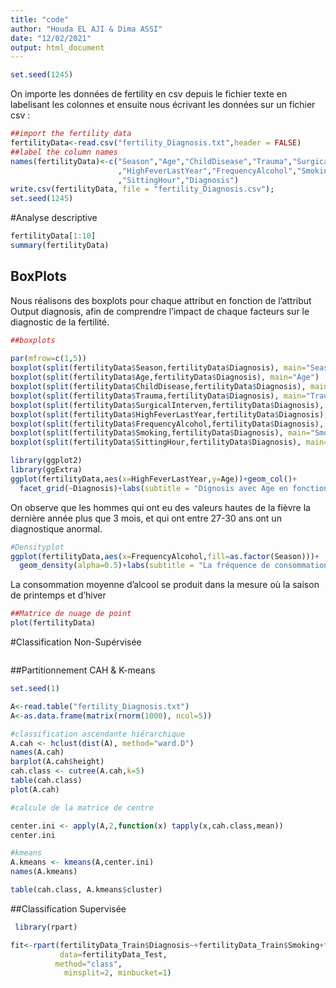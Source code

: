 ```yaml
---
title: "code"
author: "Houda EL AJI & Dima ASSI"
date: "12/02/2021"
output: html_document
---
```

```r
set.seed(1245)

```
On importe les données de fertility en csv depuis le fichier texte en labelisant les colonnes et ensuite nous écrivant les données sur un fichier csv :
```r
##import the fertility data
fertilityData<-read.csv("fertility_Diagnosis.txt",header = FALSE)
##label the column names
names(fertilityData)<-c("Season","Age","ChildDisease","Trauma","SurgicalInterven"
                        ,"HighFeverLastYear","FrequencyAlcohol","Smoking"
                        ,"SittingHour","Diagnosis")
write.csv(fertilityData, file = "fertility_Diagnosis.csv");
set.seed(1245)

```

#Analyse descriptive
```r
fertilityData[1:10]
summary(fertilityData)

```

## BoxPlots
Nous réalisons des boxplots pour chaque attribut en fonction de l'attribut Output diagnosis, afin de comprendre l'impact de chaque facteurs sur le diagnostic de la fertilité.

```r
##boxplots
 
par(mfrow=c(1,5))
boxplot(split(fertilityData$Season,fertilityData$Diagnosis), main="Season")
boxplot(split(fertilityData$Age,fertilityData$Diagnosis), main="Age")
boxplot(split(fertilityData$ChildDisease,fertilityData$Diagnosis), main="Childish Disease")
boxplot(split(fertilityData$Trauma,fertilityData$Diagnosis), main="Trauma")
boxplot(split(fertilityData$SurgicalInterven,fertilityData$Diagnosis), main="Surgical Intervention")
boxplot(split(fertilityData$HighFeverLastYear,fertilityData$Diagnosis), main="High Fever Last Year")
boxplot(split(fertilityData$FrequencyAlcohol,fertilityData$Diagnosis), main="Frequency Alcohol")
boxplot(split(fertilityData$Smoking,fertilityData$Diagnosis), main="Smoking")
boxplot(split(fertilityData$SittingHour,fertilityData$Diagnosis), main="Sitting Hour")

```

```r
library(ggplot2)
library(ggExtra)
ggplot(fertilityData,aes(x=HighFeverLastYear,y=Age))+geom_col()+
  facet_grid(~Diagnosis)+labs(subtitle = "Dignosis avec Age en fonction de HighFeverLastYear")

```
On observe que les hommes qui ont eu des valeurs hautes de la fièvre la dernière année plus que 3 mois, et qui ont entre 27-30 ans ont un diagnostique anormal.
```r
#Densityplot
ggplot(fertilityData,aes(x=FrequencyAlcohol,fill=as.factor(Season)))+
  geom_density(alpha=0.5)+labs(subtitle = "La fréquence de consommation de l'alcohol en fonction des saisons")
```
La consommation moyenne d'alcool se produit dans la mesure où la saison de printemps et d'hiver
```r
##Matrice de nuage de point
plot(fertilityData)
```

#Classification Non-Supérvisée
```r
```
##Partitionnement CAH & K-means
```r
set.seed(1)

A<-read.table("fertility_Diagnosis.txt")
A<-as.data.frame(matrix(rnorm(1000), ncol=5))

#classification ascendante hiérarchique
A.cah <- hclust(dist(A), method="ward.D")
names(A.cah)
barplot(A.cah$height)
cah.class <- cutree(A.cah,k=5)
table(cah.class)
plot(A.cah)

#calcule de la matrice de centre

center.ini <- apply(A,2,function(x) tapply(x,cah.class,mean))
center.ini

#kmeans
A.kmeans <- kmeans(A,center.ini)
names(A.kmeans)

table(cah.class, A.kmeans$cluster)


```


##Classification Supervisée
```r

 library(rpart)

fit<-rpart(fertilityData_Train$Diagnosis~+fertilityData_Train$Smoking+fertilityData_Train$FrequencyAlcohol+fertilityData_Train$SittingHour+fertilityData_Train$ChildDisease+fertilityData_Train$Trauma+fertilityData_Train$SurgicalInterven,
           data=fertilityData_Test,
          method="class",
            minsplit=2, minbucket=1)

```
